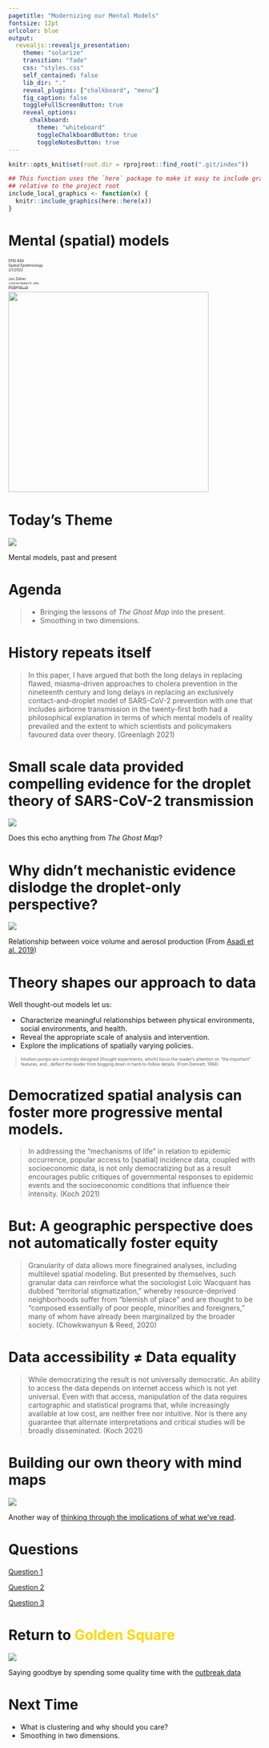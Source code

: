 ```yaml
---
pagetitle: "Modernizing our Mental Models"
fontsize: 12pt
urlcolor: blue
output: 
  revealjs::revealjs_presentation:
    theme: "solarize"
    transition: "fade"
    css: "styles.css"
    self_contained: false
    lib_dir: "."
    reveal_plugins: ["chalkboard", "menu"]
    fig_caption: false
    toggleFullScreenButton: true
    reveal_options: 
      chalkboard:
        theme: "whiteboard"
        toggleChalkboardButton: true
        toggleNotesButton: true
---
```


```r
knitr::opts_knit$set(root.dir = rprojroot::find_root(".git/index"))

## This function uses the `here` package to make it easy to include graphics in a directory
## relative to the project root
include_local_graphics <- function(x) {
  knitr::include_graphics(here::here(x))
}
```

# Mental (spatial) models {#title}

<div class="paddeddiv">
  <p style="font-size:0.5em; text-align: left;">
      EPID 684  
      Spatial Epidemiology  
      2/1/2022 
      <br><br>
      Jon Zelner  
      `jzelner@umich.edu`  
      [`epibayes.io`](https://epibayes.io) 
    </p>
</div>

<div class="itemr" id="footerDiv"><img id="footerImg" src="../images/epid_logo.png" width="400"></div>

# Today's <span class="alert">Theme</span> {.imgslide}

<img src="../images/cholera_galaxy_brain.jpg">

Mental models, past and <span class="alert">present</span>

# Agenda

>- Bringing the lessons of *The Ghost Map* into the present.
>- <span class="alert">Smoothing</span> in two dimensions.

# History repeats itself

> In this paper, I have argued that both the long delays in replacing flawed, miasma-driven approaches to cholera prevention in the nineteenth century and long delays in replacing an exclusively contact-and-droplet model of SARS-CoV-2 prevention with one that includes airborne transmission in the twenty-first both had a philosophical explanation in terms of which mental models of reality prevailed and the extent to which scientists and policymakers favoured <span class="alert">data over theory</span>. (Greenlagh 2021)

# Small <span class="alert">scale</span> data provided compelling evidence for the droplet theory of SARS-CoV-2 transmission {.imgslide}

<img src="../images/cdc_choir_practice.jpg">

Does this echo anything from *The Ghost Map*?

# Why didn't <span class="alert">mechanistic</span> evidence dislodge the droplet-only perspective? {.imgslide}

<img src="../images/voice_volume_aerosol.png">

Relationship between voice volume and aerosol production (From [Asadi et al. 2019](https://www.nature.com/articles/s41598-019-38808-z))


# Theory shapes our approach to <span class="alert">data</span>

Well thought-out models let us:

<div class="toprow">
  <div class="textcolumn"><ul>
    <li class = "fragment">Characterize <span class="alert">meaningful</span> relationships between physical environments, social environments, and health.</li>
    <li class = "fragment">Reveal the appropriate <span class="alert">scale</span> of analysis and intervention. </li>
    <li class="fragment">Explore the implications of spatially varying policies.</li>
    </ul></div>

  <div style="flex:50%"><blockquote style="font-size: 0.6em;">
    Intuition pumps are cunningly designed [thought experiments, which] <span class="alert">focus the reader's attention on "the important"
    features</span>, and...deflect the
    reader from bogging down in hard-to-follow details. (From Dennett, 1984)</blockquote></div>
</div>

# Democratized spatial analysis can foster more progressive <span class="alert">mental models</span>.

> In addressing the "mechanisms of life" in relation to epidemic occurrence, popular access to [spatial] incidence data, coupled with socioeconomic data, is not only democratizing but as a result encourages <span class="alert">public critiques of governmental responses to epidemic events and the socioeconomic conditions that influence their intensity</span>. (Koch 2021)

# But: A geographic perspective does not automatically foster <span class="alert">equity</span>

> Granularity of data allows more finegrained analyses, including multilevel spatial modeling. But presented by themselves, such granular data can reinforce what the sociologist Loïc Wacquant has dubbed “territorial stigmatization,” whereby <span class="alert"> resource-deprived neighborhoods suffer from “blemish of place”</span> and are thought to be “composed essentially of poor people, minorities and foreigners,” many of whom have already been marginalized by the broader society. (Chowkwanyun & Reed, 2020)

# Data accessibility $\ne$ Data equality 

> While democratizing the result is not universally democratic. An ability to access the data depends on internet access which is not yet universal. Even with that access, manipulation of the data requires cartographic and statistical programs that, while increasingly available at low cost, are neither free nor intuitive. <span class="alert">Nor is there any guarantee that alternate interpretations and critical studies will be broadly disseminated.</span> (Koch 2021)

# Building our own theory with <span class="alert">mind maps</span> {.imgslide}

<img src="../images/fairy_mind_map.png">

Another way of [thinking through the implications of what we've read](https://miro.com/welcomeonboard/R3RITk15MWRya0UyQnB2YzVJUVh6MVIycXBJSnIydnRCRGVBQk05OUpIS2JOOTd0ZkJtYWJhcHZodnZMc2d0NHwzMDc0NDU3MzUwNDM2MzA5MTQx?invite_link_id=434523903486).

# Questions

[Question 1](https://miro.com/app/board/uXjVORxu2mw=/?moveToWidget=3458764517655932395&cot=14)

[Question 2](https://miro.com/app/board/uXjVORxu2mw=/?moveToWidget=3458764517656172651&cot=14)

[Question 3](https://miro.com/app/board/uXjVORxu2mw=/?moveToWidget=3458764517656431188&cot=14)


# Return to <span style="color: gold">Golden Square</span> {.imgslide}

<a href = "https://sph-umich.shinyapps.io/john-snow-cholera">
  <img src="../images/snow_cholera_map.jpg">
</a>

Saying goodbye by spending some quality time with the [outbreak data](https://sph-umich.shinyapps.io/john-snow-cholera)


# Next Time

- What is <span class="alert">clustering</span> and why should you care?
- Smoothing in two dimensions.